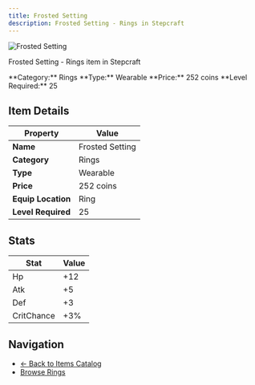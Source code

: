 ```yaml
---
title: Frosted Setting
description: Frosted Setting - Rings in Stepcraft
---
```


<div className="flex items-start gap-6 mb-8">
  <div className="flex-shrink-0">
    <img src="/assets/resources/trinketry/rings/frost_band.png" alt="Frosted Setting" className="w-24 h-24 border rounded-lg" />
  </div>
  <div className="flex-1">
    <div className="space-y-2">
      <p className="text-lg text-muted-foreground">Frosted Setting - Rings item in Stepcraft</p>
      <div className="flex flex-wrap gap-4 text-sm">
        <span className="px-2 py-1 bg-blue-100 dark:bg-blue-900 rounded-md">
          **Category:** Rings
        </span>
        <span className="px-2 py-1 bg-green-100 dark:bg-green-900 rounded-md">
          **Type:** Wearable
        </span>
        <span className="px-2 py-1 bg-yellow-100 dark:bg-yellow-900 rounded-md">
          **Price:** 252 coins
        </span>
        <span className="px-2 py-1 bg-red-100 dark:bg-red-900 rounded-md">
          **Level Required:** 25
        </span>
      </div>
    </div>
  </div>
</div>

## Item Details

| Property | Value |
|----------|-------|
| **Name** | Frosted Setting |
| **Category** | Rings |
| **Type** | Wearable |
| **Price** | 252 coins |
| **Equip Location** | Ring |
| **Level Required** | 25 |

## Stats

| Stat | Value |
|------|-------|
| Hp | +12 |
| Atk | +5 |
| Def | +3 |
| CritChance | +3% |

## Navigation

- [← Back to Items Catalog](/docs/items)
- [Browse Rings](/docs/items#rings) 